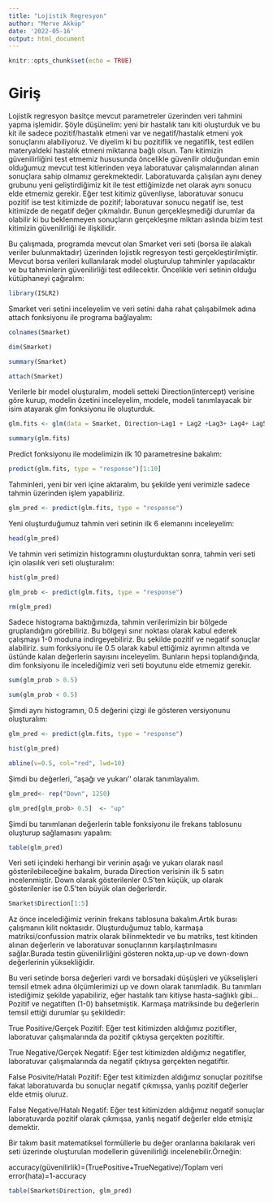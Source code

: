 ```yaml
---
title: "Lojistik Regresyon"
author: "Merve Akküp"
date: '2022-05-16'
output: html_document
---
```


```r
knitr::opts_chunk$set(echo = TRUE)
```

# Giriş

Lojistik regresyon basitçe mevcut parametreler üzerinden veri tahmini yapma işlemidir. Şöyle düşünelim: yeni bir hastalık tanı kiti oluşturduk ve bu kit ile sadece pozitif/hastalık etmeni var ve negatif/hastalık etmeni yok sonuçlarını alabiliyoruz. Ve diyelim ki bu pozitiflik ve negatiflik, test edilen materyaldeki hastalık etmeni miktarına bağlı olsun. Tanı kitimizin güvenilirliğini test etmemiz hususunda öncelikle güvenilir olduğundan emin olduğumuz mevcut test kitlerinden veya laboratuvar çalışmalarından alınan sonuçlara sahip olmamız gerekmektedir. Laboratuvarda çalışılan aynı deney grubunu yeni geliştirdiğimiz kit ile test ettiğimizde net olarak aynı sonucu elde etmemiz gerekir. Eğer test kitimiz güvenliyse, laboratuvar sonucu pozitif ise test kitimizde de pozitif; laboratuvar sonucu negatif ise, test kitimizde de negatif değer çıkmalıdır. Bunun gerçekleşmediği durumlar da olabilir ki bu beklenmeyen sonuçların gerçekleşme miktarı aslında bizim test kitimizin güvenilirliği ile ilişkilidir.

Bu çalışmada, programda mevcut olan Smarket veri seti (borsa ile alakalı veriler bulunmaktadır) üzerinden lojistik regresyon testi gerçekleştirilmiştir. Mevcut borsa verileri kullanılarak model oluşturulup tahminler yapılacaktır ve bu tahminlerin güvenilirliği test edilecektir.
Öncelikle veri setinin olduğu kütüphaneyi çağıralım:

```r

library(ISLR2)

```

Smarket veri setini inceleyelim ve veri setini daha rahat çalışabilmek adına attach fonksiyonu ile programa bağlayalım:

```r

colnames(Smarket)

dim(Smarket)

summary(Smarket)

attach(Smarket)

```
Verilerle bir model oluşturalım, modeli setteki Direction(intercept) verisine göre kurup, modelin özetini inceleyelim, modele, modeli tanımlayacak bir isim atayarak glm fonksiyonu ile oluşturduk.

```r

glm.fits <- glm(data = Smarket, Direction~Lag1 + Lag2 +Lag3+ Lag4+ Lag5+ Volume, family = binomial)

summary(glm.fits)

```
Predict fonksiyonu ile modelimizin ilk 10 parametresine bakalım:

```r

predict(glm.fits, type = "response")[1:10]

```
Tahminleri, yeni bir veri içine aktaralım, bu şekilde yeni verimizle sadece tahmin üzerinden işlem yapabiliriz.

```r

glm_pred <- predict(glm.fits, type = "response")

```

Yeni oluşturduğumuz tahmin veri setinin ilk 6 elemanını inceleyelim:

```r

head(glm_pred)

```
Ve tahmin veri setimizin histogramını oluşturduktan sonra, tahmin veri seti için olasılık veri seti oluşturalım: 

```r

hist(glm_pred)

```
```r

glm_prob <- predict(glm.fits, type = "response")

```

```r

rm(glm_pred)

```

Sadece histograma baktığımızda, tahmin verilerimizin bir bölgede gruplandığını görebiliriz. Bu bölgeyi sınır noktası olarak kabul ederek çalışmayı 1-0 moduna indirgeyebiliriz. Bu şekilde pozitif ve negatif sonuçlar alabiliriz. sum fonksiyonu ile 0.5 olarak kabul ettiğimiz ayrımın altında ve üstünde kalan değerlerin sayısını inceleyelim. Bunların hepsi toplandığında, dim fonksiyonu ile incelediğimiz veri seti boyutunu elde etmemiz gerekir. 

```r

sum(glm_prob > 0.5)

```
```r

sum(glm_prob < 0.5)

```
Şimdi aynı histogramın, 0.5 değerini çizgi ile gösteren versiyonunu oluşturalım:

```r

glm_pred <- predict(glm.fits, type = "response")

hist(glm_pred)

abline(v=0.5, col="red", lwd=10)

```
Şimdi bu değerleri, ''aşağı ve yukarı'' olarak tanımlayalım.

```r

glm_pred<- rep("Down", 1250)

glm_pred[glm_prob> 0.5]  <- "up"

```

Şimdi bu tanımlanan değerlerin table fonksiyonu ile frekans tablosunu oluşturup sağlamasını yapalım: 

```r

table(glm_pred)

```
Veri seti içindeki herhangi bir verinin aşağı ve yukarı olarak nasıl gösterilebileceğine bakalım, burada Direction verisinin ilk 5 satırı incelenmiştir. Down olarak gösterilenler 0.5'ten küçük, up olarak gösterilenler ise 0.5'ten büyük olan değerlerdir.

```r

Smarket$Direction[1:5]

```
Az önce incelediğimiz verinin frekans tablosuna bakalım.Artık burası çalışmanın kilit noktasıdır. Oluşturduğumuz tablo, karmaşa matriksi/confussion matrix olarak bilinmektedir ve bu matriks, test kitinden alınan değerlerin ve laboratuvar sonuçlarının karşılaştırılmasını sağlar.Burada testin güvenilirliğini gösteren nokta,up-up ve down-down değerlerinin yüksekliğidir.

Bu veri setinde borsa değerleri vardı ve borsadaki düşüşleri ve yükselişleri temsil etmek adına ölçümlerimizi up ve down olarak tanımladık. Bu tanımları istediğimiz şekilde  yapabiliriz, eğer hastalık tanı kitiyse hasta-sağlıklı gibi...
Pozitif ve negatiften (1-0) bahsetmiştik. Karmaşa matriksinde bu değerlerin temsil ettiği durumlar şu şekildedir:

True Positive/Gerçek Pozitif: Eğer test kitimizden aldığımız pozitifler, laboratuvar çalışmalarında da pozitif çıktıysa gerçekten pozitiftir.

True Negative/Gerçek Negatif: Eğer test kitimizden aldığımız negatifler, laboratuvar çalışmalarında da negatif çıktıysa gerçekten negatiftir.

False Posivite/Hatalı Pozitif: Eğer test kitimizden aldığımız sonuçlar pozitifse fakat laboratuvarda bu sonuçlar negatif çıkmışsa, yanlış pozitif değerler elde etmiş oluruz.

False Negative/Hatalı Negatif: Eğer test kitimizden aldığımız negatif sonuçlar laboratuvarda pozitif olarak çıkmışsa, yanlış negatif değerler elde etmişiz demektir.

Bir takım basit matematiksel formüllerle bu değer oranlarına bakılarak veri seti üzerinde oluşturulan modellerin güvenilirliği incelenebilir.Örneğin:

accuracy(güvenilirlik)=(TruePositive+TrueNegative)/Toplam veri 
error(hata)=1-accuracy

```r

table(Smarket$Direction, glm_pred)

```

